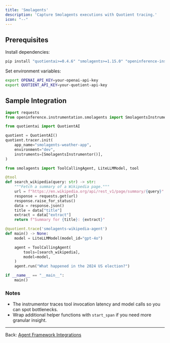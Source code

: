 ```yaml
---
title: 'Smolagents'
description: 'Capture Smolagents executions with Quotient tracing.'
icon: "--"
---
```


## Prerequisites

Install dependencies:

```bash
pip install "quotientai>=0.4.6" "smolagents>=1.15.0" "openinference-instrumentation-smolagents==0.1.14"
```

Set environment variables:

```bash
export OPENAI_API_KEY=your-openai-api-key
export QUOTIENT_API_KEY=your-quotient-api-key
```

## Sample Integration

```python quotient_trace_smolagents.py
import requests
from openinference.instrumentation.smolagents import SmolagentsInstrumentor

from quotientai import QuotientAI

quotient = QuotientAI()
quotient.tracer.init(
    app_name="smolagents-weather-app",
    environment="dev",
    instruments=[SmolagentsInstrumentor()],
)

from smolagents import ToolCallingAgent, LiteLLMModel, tool

@tool
def search_wikipedia(query: str) -> str:
    """Fetch a summary of a Wikipedia page."""
    url = f"https://en.wikipedia.org/api/rest_v1/page/summary/{query}"
    response = requests.get(url)
    response.raise_for_status()
    data = response.json()
    title = data["title"]
    extract = data["extract"]
    return f"Summary for {title}: {extract}"

@quotient.trace('smolagents-wikipedia-agent')
def main() -> None:
    model = LiteLLMModel(model_id="gpt-4o")

    agent = ToolCallingAgent(
        tools=[search_wikipedia],
        model=model,
    )
    agent.run("What happened in the 2024 US election?")

if __name__ == "__main__":
    main()
```

### Notes

* The instrumentor traces tool invocation latency and model calls so you can spot bottlenecks.
* Wrap additional helper functions with `start_span` if you need more granular insight.

---

Back: [Agent Framework Integrations](./overview)
